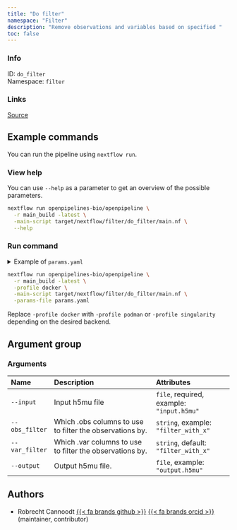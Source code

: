 ```yaml
---
title: "Do filter"
namespace: "Filter"
description: "Remove observations and variables based on specified "
toc: false
---
```


::: {.column-margin}

### Info

ID: `do_filter`  
Namespace: `filter`

### Links
[Source](https://github.com/openpipelines-bio/openpipeline/blob/main/src/filter/do_filter){.btn-action .btn-sm .btn-info .btn role="button"}

:::




## Example commands

You can run the pipeline using `nextflow run`.

### View help

You can use `--help` as a parameter to get an overview of the possible parameters.

```bash
nextflow run openpipelines-bio/openpipeline \
  -r main_build -latest \
  -main-script target/nextflow/filter/do_filter/main.nf \
  --help
```

### Run command

<details>
<summary>Example of `params.yaml`</summary>
```yaml

```
</details>

```bash
nextflow run openpipelines-bio/openpipeline \
  -r main_build -latest \
  -profile docker \
  -main-script target/nextflow/filter/do_filter/main.nf \
  -params-file params.yaml
```

:::{.callout-note}
Replace `-profile docker` with `-profile podman` or `-profile singularity` depending on the desired backend.
:::

## Argument group

### Arguments

|Name           |Description                                              |Attributes                                |
|:--------------|:--------------------------------------------------------|:-----------------------------------------|
|`--input`      |Input h5mu file                                          |`file`, required, example: `"input.h5mu"` |
|`--obs_filter` |Which .obs columns to use to filter the observations by. |`string`, example: `"filter_with_x"`      |
|`--var_filter` |Which .var columns to use to filter the observations by. |`string`, default: `"filter_with_x"`      |
|`--output`     |Output h5mu file.                                        |`file`, example: `"output.h5mu"`          |

## Authors

  * Robrecht Cannoodt [{{< fa brands github >}}](https://github.com/rcannood) [{{< fa brands orcid >}}](https://orcid.org/0000-0003-3641-729X) (maintainer, contributor)
